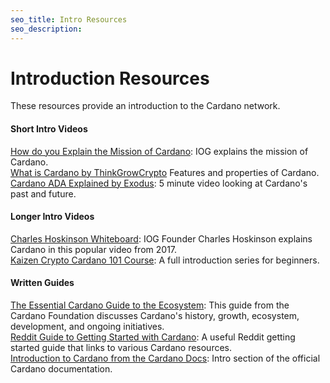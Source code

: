 ```yaml
---
seo_title: Intro Resources
seo_description: 
---
```


# Introduction Resources

These resources provide an introduction to the Cardano network. 

#### Short Intro Videos
[How do you Explain the Mission of Cardano](https://www.youtube.com/watch?v=l_Nv0-PVrnM): IOG explains the mission of Cardano.  
[What is Cardano by ThinkGrowCrypto](https://www.youtube.com/watch?v=BJ6l4oseK_k) Features and properties of Cardano.  
[Cardano ADA Explained by Exodus](https://www.youtube.com/watch?v=5vQ5wePI-Fw): 5 minute video looking at Cardano's past and future.  

#### Longer Intro Videos
[Charles Hoskinson Whiteboard](https://www.youtube.com/watch?v=Ja9D0kpksxw): IOG Founder Charles Hoskinson explains Cardano in this popular video from 2017.  
[Kaizen Crypto Cardano 101 Course](https://www.youtube.com/playlist?list=PLrbMFdXZnzoAwfxIVo-SQ_qEBCqbwuU6o): A full introduction series for beginners.  

#### Written Guides
[The Essential Cardano Guide to the Ecosystem](https://services.iohk.io/hubfs/EssentialCardano/PDF/Essential%20Cardano%20Guide%20to%20the%20Ecosystem.pdf?hsLang=en): This guide from the Cardano Foundation discusses Cardano's history, growth, ecosystem, development, and ongoing initiatives.  
[Reddit Guide to Getting Started with Cardano](https://www.reddit.com/r/cardano/comments/lnj5ne/getting_started_guide_a_newbies_guide_to_cardano/): A useful Reddit getting started guide that links to various Cardano resources.  
[Introduction to Cardano from the Cardano Docs](https://docs.cardano.org/new-to-cardano/introduction/): Intro section of the official Cardano documentation.  




